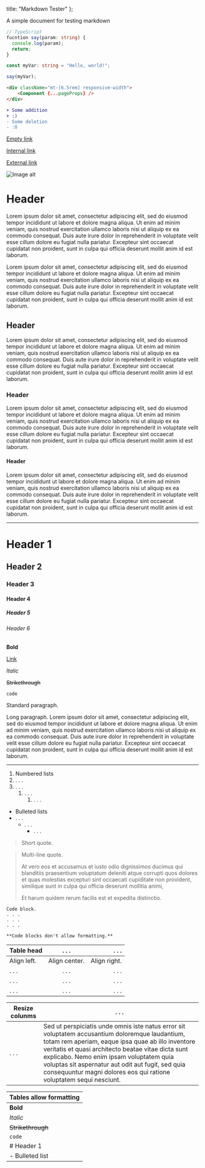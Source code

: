   title: "Markdown Tester"
};

A simple document
for testing markdown

```ts
// TypeScript
fucntion say(param: string) {
  console.log(param);
  return;
}

const myVar: string = "Hello, world!";

say(myVar);
```

```html
<div className="mt-[6.5rem] responsive-width">
	<Component {...pageProps} />
</div>
```

```diff
+ Some addition
+ :)
- Some deletion
- :O
```

[Empty link]()

[Internal link](/wiki/faq)

[External link](https://github.com)

![Image alt](/gallery/img_0.png)

# Header

Lorem ipsum dolor sit amet, consectetur adipiscing elit, sed do eiusmod tempor incididunt ut labore et dolore magna aliqua. Ut enim ad minim veniam, quis nostrud exercitation ullamco laboris nisi ut aliquip ex ea commodo consequat. Duis aute irure dolor in reprehenderit in voluptate velit esse cillum dolore eu fugiat nulla pariatur. Excepteur sint occaecat cupidatat non proident, sunt in culpa qui officia deserunt mollit anim id est laborum.

Lorem ipsum dolor sit amet, consectetur adipiscing elit, sed do eiusmod tempor incididunt ut labore et dolore magna aliqua. Ut enim ad minim veniam, quis nostrud exercitation ullamco laboris nisi ut aliquip ex ea commodo consequat. Duis aute irure dolor in reprehenderit in voluptate velit esse cillum dolore eu fugiat nulla pariatur. Excepteur sint occaecat cupidatat non proident, sunt in culpa qui officia deserunt mollit anim id est laborum.

## Header

Lorem ipsum dolor sit amet, consectetur adipiscing elit, sed do eiusmod tempor incididunt ut labore et dolore magna aliqua. Ut enim ad minim veniam, quis nostrud exercitation ullamco laboris nisi ut aliquip ex ea commodo consequat. Duis aute irure dolor in reprehenderit in voluptate velit esse cillum dolore eu fugiat nulla pariatur. Excepteur sint occaecat cupidatat non proident, sunt in culpa qui officia deserunt mollit anim id est laborum.

### Header

Lorem ipsum dolor sit amet, consectetur adipiscing elit, sed do eiusmod tempor incididunt ut labore et dolore magna aliqua. Ut enim ad minim veniam, quis nostrud exercitation ullamco laboris nisi ut aliquip ex ea commodo consequat. Duis aute irure dolor in reprehenderit in voluptate velit esse cillum dolore eu fugiat nulla pariatur. Excepteur sint occaecat cupidatat non proident, sunt in culpa qui officia deserunt mollit anim id est laborum.

#### Header

Lorem ipsum dolor sit amet, consectetur adipiscing elit, sed do eiusmod tempor incididunt ut labore et dolore magna aliqua. Ut enim ad minim veniam, quis nostrud exercitation ullamco laboris nisi ut aliquip ex ea commodo consequat. Duis aute irure dolor in reprehenderit in voluptate velit esse cillum dolore eu fugiat nulla pariatur. Excepteur sint occaecat cupidatat non proident, sunt in culpa qui officia deserunt mollit anim id est laborum.

---

# Header 1

## Header 2

### Header 3

#### Header 4

##### Header 5

###### Header 6

**Bold**

[Link]()

_Italic_

~~Strikethrough~~

`code`

Standard paragraph.

Long paragraph. Lorem ipsum dolor sit amet, consectetur adipiscing elit, sed do eiusmod tempor incididunt ut labore et dolore magna aliqua. Ut enim ad minim veniam, quis nostrud exercitation ullamco laboris nisi ut aliquip ex ea commodo consequat. Duis aute irure dolor in reprehenderit in voluptate velit esse cillum dolore eu fugiat nulla pariatur. Excepteur sint occaecat cupidatat non proident, sunt in culpa qui officia deserunt mollit anim id est laborum.

---

1. Numbered lists
2. . . .
3. . . .
   1. . . .
      1. . . .

- Bulleted lists
- . . .
  - . . .
    - . . .

> Short quote.

> Multi-line quote.
>
> At vero eos et accusamus et iusto odio dignissimos ducimus qui blanditiis praesentium voluptatum deleniti atque corrupti quos dolores et quas molestias excepturi sint occaecati cupiditate non provident, similique sunt in culpa qui officia deserunt mollitia animi,
>
> Et harum quidem rerum facilis est et expedita distinctio.

```
Code block.
. . .
. . .
. . .
```

```
**Code blocks don't allow formatting.**
```

| Table head  |     . . .     |        . . . |
| ----------- | :-----------: | -----------: |
| Align left. | Align center. | Align right. |
| . . .       |     . . .     |        . . . |
| . . .       |     . . .     |        . . . |
| . . .       |     . . .     |        . . . |

| Resize colunms | . . .                                                                                                                                                                                                                                                                                                                                                                              |
| -------------- | ---------------------------------------------------------------------------------------------------------------------------------------------------------------------------------------------------------------------------------------------------------------------------------------------------------------------------------------------------------------------------------- |
| . . .          | Sed ut perspiciatis unde omnis iste natus error sit voluptatem accusantium doloremque laudantium, totam rem aperiam, eaque ipsa quae ab illo inventore veritatis et quasi architecto beatae vitae dicta sunt explicabo. Nemo enim ipsam voluptatem quia voluptas sit aspernatur aut odit aut fugit, sed quia consequuntur magni dolores eos qui ratione voluptatem sequi nesciunt. |

| Tables allow formatting |
| ----------------------- |
| **Bold**                |
| _Italic_                |
| ~~Strikethrough~~       |
| `code`                  |
| # Header 1              |
| - Bulleted list         |

